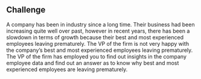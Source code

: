 ## Challenge
A company has been in industry since a long time. Their business had been increasing quite well over past, however in recent years, there has been a slowdown in terms of growth because their best and most experienced employees leaving prematurely. The VP of the firm is not very happy with the company's best and most experienced employees leaving prematurely. The VP of the firm has employed you to find out insights in the company employee data and find out an answer as to know why best and most experienced employees are leaving prematurely.

